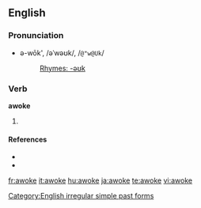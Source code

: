 ==English==
===Pronunciation===
* ə-wōk', /əˈwəʊk/, /<tt>@"w@Uk</tt>/
*: [[Rhymes:English:-əʊk|Rhymes: -əʊk]]

===Verb===
'''awoke''' 

# {{simple past of|awake|lang=English}}

====References====
* {{R:American Heritage 2000|awoke}}
* {{R:Dictionary.com|awoke}}

[[Category:English irregular simple past forms]]

[[fr:awoke]]
[[it:awoke]]
[[hu:awoke]]
[[ja:awoke]]
[[te:awoke]]
[[vi:awoke]]